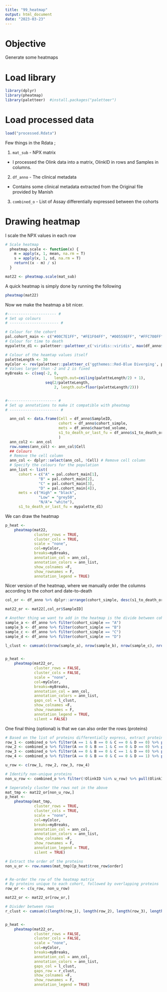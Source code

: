 ```yaml
---
title: "99_heatmap"
output: html_document
date: "2023-03-23"
---
```


# Objective 

Generate some heatmaps



# Load library

```r
library(dplyr)
library(pheatmap)
library(paletteer)  #install.packages("paletteer")
```



# Load processed data


```r
load("processed.Rdata")

```


Few things in the Rdata ;


1. `mat_sub` - NPX matrix 
  - I processed the Olink data into a matrix,  OlinkID in rows and Samples in columns. 
2. `df_anno` - The clinical metadata 
  - Contains some clinical metadata extracted from the Original file provided by Manish
3. `combined_o` - List of Assay differentially expressed between the cohorts

# Drawing heatmap

I scale the NPX values in each row 

```r
# Scale heatmap
  pheatmap.scale <- function(x) {
    m = apply(x, 1, mean, na.rm = T)
    s = apply(x, 1, sd, na.rm = T)
    return((x - m) / s)
  }

mat22 <- pheatmap.scale(mat_sub)
```


A quick heatmap is simply done by running the following

```r
pheatmap(mat22)
```



Now we make the heatmap a bit nicer.

```r
#---------------------- #
# Set up colours
# ---------------------- #

# Colour for the cohort
pal.cohort_main <- c("#00C7E1FF", "#FE1F04FF", "#00559EFF", "#FFC700FF")
# Colour for time to death
mypalette_d1 <- paletteer::paletteer_c('viridis::viridis', max(df_anno$s1_to_death_or_last_fu_mo))

# Colour of the heamtap values itself
paletteLength <- 30
myColor <- rev(paletteer::paletteer_c('ggthemes::Red-Blue Diverging', paletteLength))
# Values larger than -2 and 2 is fixed
myBreaks <- c(seq(-2, 0, 
                      length.out=ceiling(paletteLength/2) + 1), 
                  seq(2/paletteLength, 
                      2, length.out=floor(paletteLength/2)))


#---------------------- #
# Set up annotations to make it compatible with pheatmap
# ---------------------- #

  ann_col <- data.frame(Cell = df_anno$SampleID,
                        cohort = df_anno$cohort_simple,
                        mets = df_anno$chaarted_volume,
                        s1_to_death_or_last_fu = df_anno$s1_to_death_or_last_fu_mo
                        )
  ann_col2 <- ann_col
  row.names(ann_col) <- ann_col$Cell
  ## Colours
  # Remove the cell column
  ann_col <- dplyr::select(ann_col, !Cell) # Remove cell column
  # Specify the colours for the population
  ann_list <- list(
      cohort = c("A" = pal.cohort_main[1],
               "B" = pal.cohort_main[2],
               "C" = pal.cohort_main[3],
               "D" = pal.cohort_main[4]),
      mets = c("High" = "black",
               "Low" = "grey50",
               "N/A"= "white"),
      s1_to_death_or_last_fu = mypalette_d1)


```


We can draw the heatmap


```r
p_heat <- 
    pheatmap(mat22, 
             cluster_rows = TRUE, 
             cluster_cols = TRUE,
             scale = "none", 
             col=myColor,
             breaks=myBreaks,
             annotation_col = ann_col,
             annotation_colors = ann_list,
             show_colnames =F,
             show_rownames = F,
             annotation_legend = TRUE)
```



Nicer version of the heatmap, where we manually order the columns according to the cohort and date-to-death

```r
col_or <- df_anno %>% dplyr::arrange(cohort_simple, desc(s1_to_death_or_last_fu_mo), chaarted_volume)

mat22_or <- mat22[,col_or$SampleID]

# Another thing we want to add in the heatmap is the divide between cohorts
sample_a <- df_anno %>% filter(cohort_simple == "A") 
sample_b <- df_anno %>% filter(cohort_simple == "B")
sample_c <- df_anno %>% filter(cohort_simple == "C")
sample_d <- df_anno %>% filter(cohort_simple == "D")

l_clust <- cumsum(c(nrow(sample_a), nrow(sample_b), nrow(sample_c), nrow(sample_d)))


p_heat <- 
    pheatmap(mat22_or, 
             cluster_rows = FALSE, 
             cluster_cols = FALSE,
             scale = "none", 
             col=myColor,
             breaks=myBreaks,
             annotation_col = ann_col,
             annotation_colors = ann_list,
             gaps_col = l_clust,
             show_colnames =F,
             show_rownames = F,
             annotation_legend = TRUE,
             silent = FALSE)

```


One final thing (optional) is that we can also order the rows (proteins)


```r
# Based on the list of proteins differentially express, extract proteins unique to each cohort
row_1 <- combined_o %>% filter(A == 1 & B == 0 & C == 0 & D == 0) %>% pull(OlinkID)
row_2 <- combined_o %>% filter(A == 0 & B == 1 & C == 0 & D == 0) %>% pull(OlinkID)
row_3 <- combined_o %>% filter(A == 0 & B == 0 & C == 1 & D == 0) %>% pull(OlinkID)
row_4 <- combined_o %>% filter(A == 0 & B == 0 & C == 0 & D == 1) %>% pull(OlinkID)

u_row <- c(row_1, row_2, row_3, row_4)

# Identify non-unique proteins
non_u_row <- combined_o %>% filter(!OlinkID %in% u_row) %>% pull(OlinkID)

# Seperately cluster the rows not in the above
mat_tmp <- mat22_or[non_u_row,]
p_heat <- 
    pheatmap(mat_tmp, 
             cluster_rows = TRUE, 
             cluster_cols = TRUE,
             scale = "none", 
             col=myColor,
             breaks=myBreaks,
             annotation_col = ann_col,
             annotation_colors = ann_list,
             show_colnames =F,
             show_rownames = F,
             annotation_legend = TRUE,
             silent = TRUE)

# Extract the order of the proteins
non_u_or <- row.names(mat_tmp)[p_heat$tree_row$order]


# Re-order the row of the heatmap matrix
# By proteins unique to each cohort, followed by overlapping proteins
row_or <- c(u_row, non_u_row)

mat22_or <- mat22_or[row_or,]

# Divider between rows
r_clust <- cumsum(c(length(row_1), length(row_2), length(row_3), length(row_4)))


p_heat <- 
    pheatmap(mat22_or, 
             cluster_rows = FALSE, 
             cluster_cols = FALSE,
             scale = "none", 
             col=myColor,
             breaks=myBreaks,
             annotation_col = ann_col,
             annotation_colors = ann_list,
             gaps_col = l_clust,
             gaps_row = r_clust,
             show_colnames =F,
             show_rownames = F,
             annotation_legend = TRUE)


```



